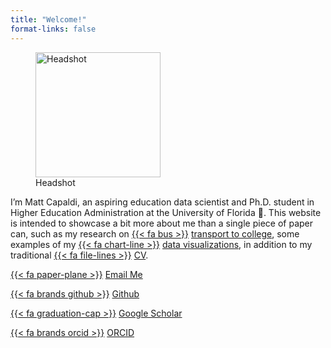```yaml
---
title: "Welcome!"
format-links: false
---
```


![Headshot](Headshot-Oval.png){width=200 fig-align="left"}

I'm Matt Capaldi, an aspiring education data scientist and Ph.D. student in Higher Education Administration at the University of Florida 🐊. This website is intended to showcase a bit more about me than a single piece of paper can, such as my research on [{{< fa bus >}}](/research.qmd) [transport to college](/transport-to-college.qmd), some examples of my [{{< fa chart-line >}}](/data-viz-examples.qmd) [data visualizations](/data-viz-examples.qmd), in addition to my traditional [{{< fa file-lines >}}](/cv.qmd) [CV](/cv.qmd).

[{{< fa paper-plane >}}]()
[Email Me](mailto:m.capaldi@ufl.edu)

[{{< fa brands github >}}](https://github.com/ttalVlatt)
[Github](https://github.com/ttalVlatt)

[{{< fa graduation-cap >}}](https://scholar.google.com/citations?user=PHk--sIAAAAJ&hl=en)
[Google Scholar](https://scholar.google.com/citations?user=PHk--sIAAAAJ&hl=en)

[{{< fa brands orcid >}}](https://orcid.org/0000-0002-5664-3414)
[ORCID](https://orcid.org/0000-0002-5664-3414)
